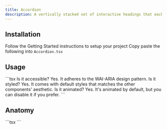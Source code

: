 ```yaml
---
title: Accordion
description: A vertically stacked set of interactive headings that each reveal a section of content.
---
```


<ComponentDemo name="Accordion" />

## Installation

<Steps>

<Step className="inline-flex items-center gap-2">
  Follow the
  <Link className="inline-block underline decoration-primary" href={"/docs/getting-started"}>
    Getting Started
  </Link>
  instructions to setup your project
</Step>
<Step>
  Copy paste the following into <Code>Accordion.tsx</Code>
</Step>
<ComponentSource name="Accordion" />

</Steps>

## Usage

<CodeBlock>
  ```tsx
  <Accordion type="single" collapsible>
    <AccordionItem value="item-1">
      <AccordionTrigger>Is it accessible?</AccordionTrigger>
      <AccordionContent>Yes. It adheres to the WAI-ARIA design pattern.</AccordionContent>
    </AccordionItem>
    <AccordionItem value="item-2">
      <AccordionTrigger>Is it styled?</AccordionTrigger>
      <AccordionContent>
        Yes. It comes with default styles that matches the other components&apos; aesthetic.
      </AccordionContent>
    </AccordionItem>
    <AccordionItem value="item-3">
      <AccordionTrigger>Is it animated?</AccordionTrigger>
      <AccordionContent>Yes. It&apos;s animated by default, but you can disable it if you prefer.</AccordionContent>
    </AccordionItem>
  </Accordion>
  ```
</CodeBlock>

## Anatomy

<CodeBlock>
  ```tsx
  <Accordion>
    <AccordionTrigger></AccordionTrigger>
    <AccordionContent>
      <AccordionItem></AccordionItem>
    </AccordionContent>
  </Accordion>
  ```
</CodeBlock>
